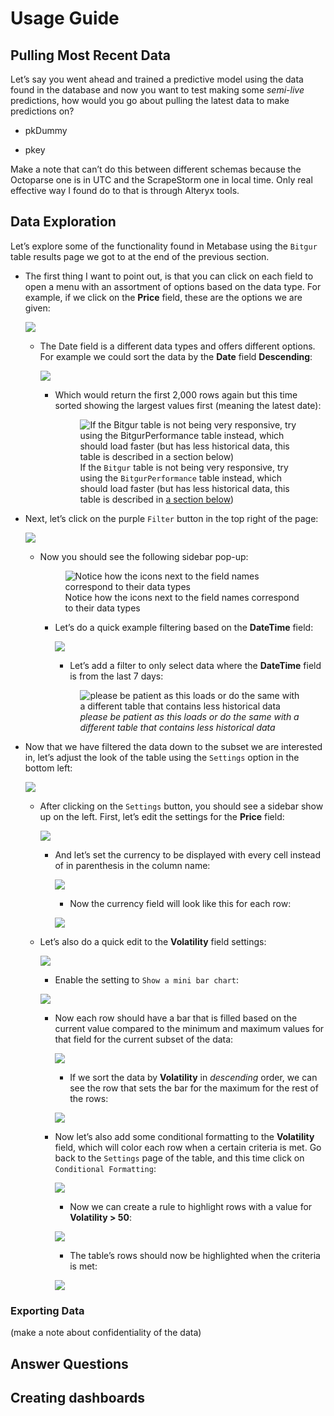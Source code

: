 # Usage Guide




## Pulling Most Recent Data

Let's say you went ahead and trained a predictive model using the data found in the database and now you want to test making some *semi-live* predictions, how would you go about pulling the latest data to make predictions on?

- pkDummy

- pkey

Make a note that can't do this between different schemas because the Octoparse one is in UTC and the ScrapeStorm one in local time. Only real effective way I found do to that is through Alteryx tools.


## Data Exploration

Let's explore some of the functionality found in Metabase using the `Bitgur` table results page we got to at the end of the previous section.

- The first thing I want to point out, is that you can click on each field to open a menu with an assortment of options based on the data type. For example, if we click on the **Price** field, these are the options we are given:

    ![](images/PriceFieldOptions.png)

    + The Date field is a different data types and offers different options. For example we could sort the data by the **Date** field **Descending**:
    
        ![](images/DateDescendingOption.png)
    
        + Which would return the first 2,000 rows again but this time sorted showing the largest values first (meaning the latest date):
        
            ![If the `Bitgur` table is not being very responsive, try using the `BitgurPerformance` table instead, which should load faster (but has less historical data, this table is described in [a section below](#some-other-useful-tables))](images/DateDescendingOutcome.png)

- Next, let's click on the purple `Filter` button in the top right of the page:

    ![](images/FilterButton.png)
    
    - Now you should see the following sidebar pop-up:
    
        ![Notice how the icons next to the field names correspond to their data types](images/FilterSidebar.png)
    
        + Let's do a quick example filtering based on the **DateTime** field:
        
            ![](images/DateTimeClick.png)
        
            + Let's add a filter to only select data where the **DateTime** field is from the last 7 days:
            
            ![*please be patient as this loads or do the same with a different table that contains less historical data*](images/DateTimeOptions.png)
            
         
- Now that we have filtered the data down to the subset we are interested in, let's adjust the look of the table using the `Settings` option in the bottom left:

    ![](images/BitgurTableSettings.png)
    
    + After clicking on the `Settings` button, you should see a sidebar show up on the left. First, let's edit the settings for the **Price** field:
        
        ![](images/BitgurPriceSettings.png)
            
        + And let's set the currency to be displayed with every cell instead of in parenthesis in the column name:
            
            ![](images/PriceShowCurrency.png)
                
            + Now the currency field will look like this for each row:
            
            ![](images/BitgurPriceModified.png)
                
    + Let's also do a quick edit to the **Volatility** field settings:
        
        ![](images/BitgurVolatilitySettings.png)
        
        + Enable the setting to `Show a mini bar chart`:
            
        ![](images/ShowMiniBarChart.png)
                
        + Now each row should have a bar that is filled based on the current value compared to the minimum and maximum values for that field for the current subset of the data:
                
            ![](images/VolatilityMiniBarChart.png)
                
            + If we sort the data by **Volatility** in *descending* order, we can see the row that sets the bar for the maximum for the rest of the rows:
                    
            ![](images/MaximumVolatility.png)
                        
         + Now let's also add some conditional formatting to the **Volatility** field, which will color each row when a certain criteria is met. Go back to the `Settings` page of the table, and this time click on `Conditional Formatting`:
         
             ![](images/ConditionalFormattingSelect.png)
             
             + Now we can create a rule to highlight rows with a value for **Volatility > 50**:
             
             ![](images/ConditionalFormattingRule.png)
             
             + The table's rows should now be highlighted when the criteria is met:
             
             ![](images/ConditionalFormattingOutput.png)



### Exporting Data

(make a note about confidentiality of the data)



## Answer Questions


## Creating dashboards

